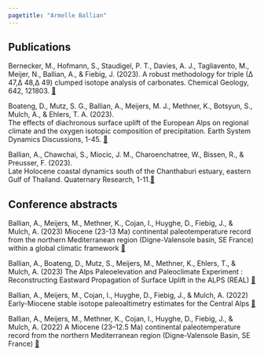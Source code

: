 ```yaml
---
pagetitle: "Armelle Ballian"
---
```

:::{#template-area}
## Publications 
Bernecker, M., Hofmann, S., Staudigel, P. T., Davies, A. J., Tagliavento, M., Meijer, N., Ballian, A., & Fiebig, J. (2023). A robust methodology for triple (∆ 47,∆ 48,∆ 49) clumped isotope analysis of carbonates. Chemical Geology, 642, 121803. [🔎](https://www.sciencedirect.com/science/article/pii/S0009254123005041){target="_blank"} 

Boateng, D., Mutz, S. G., Ballian, A., Meijers, M. J., Methner, K., Botsyun, S., Mulch, A., & Ehlers, T. A. (2023).  
The effects of diachronous surface uplift of the European Alps on regional climate and the oxygen isotopic composition of precipitation. Earth System Dynamics Discussions, 1-45. [🔎](https://esd.copernicus.org/preprints/esd-2022-48/esd-2022-48.pdf){target="_blank"} 

Ballian, A., Chawchai, S., Miocic, J. M., Charoenchatree, W., Bissen, R., & Preusser, F. (2023).  
Late Holocene coastal dynamics south of the Chanthaburi estuary, eastern Gulf of Thailand. Quaternary Research, 1-11.[🔎](https://www.cambridge.org/core/journals/quaternary-research/article/abs/late-holocene-coastal-dynamics-south-of-the-chanthaburi-estuary-eastern-gulf-of-thailand/CA506FAE3DF018CE3D7D2AEA52C6F4C9){target="_blank"}  
 
:::
## Conference abstracts  
Ballian, A., Meijers, M., Methner, K., Cojan, I., Huyghe, D., Fiebig, J., & Mulch, A. (2023)  Miocene (23-13 Ma) continental paleotemperature record from the northern Mediterranean region (Digne-Valensole basin, SE France) within a global climatic framework [🔎](http://dx.doi.org/10.17169/refubium-40985){target="_blank"} 

Ballian, A., Boateng, D., Mutz, S., Meijers, M., Methner, K., Ehlers, T., & Mulch, A. (2023)  The Alps Paleoelevation and Paleoclimate Experiment : Reconstructing Eastward Propagation of Surface Uplift in the ALPS (REAL) [🔎](http://dx.doi.org/10.17169/refubium-40986){target="_blank"} 

Ballian, A., Meijers, M., Cojan, I., Huyghe, D., Fiebig, J., & Mulch, A. (2022)  Early-Miocene stable isotope paleoaltimetry estimates for the Central Alps [🔎](https://scholar.google.com/citations?view_op=view_citation&hl=fr&user=aId4LewAAAAJ&citation_for_view=aId4LewAAAAJ:u5HHmVD_uO8C){target="_blank"}  

Ballian, A., Meijers, M., Methner, K., Cojan, I., Huyghe, D., Fiebig, J., & Mulch, A. (2022)  A Miocene (23–12.5 Ma) continental paleotemperature record from the northern Mediterranean region (Digne-Valensole Basin, SE France) [🔎](https://meetingorganizer.copernicus.org/EGU23/EGU23-14517.html){target="_blank"}  




